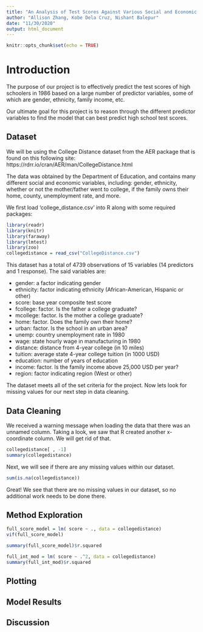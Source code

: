 ```yaml
---
title: "An Analysis of Test Scores Against Various Social and Economic Factors"
author: "Allison Zhang, Kobe Dela Cruz, Nishant Balepur"
date: "11/30/2020"
output: html_document
---
```


```r
knitr::opts_chunk$set(echo = TRUE)
```

# Introduction

The purpose of our project is to effectively predict the test scores of high schoolers in 1986 based on a large number of predictor variables, some of which are gender, ethnicity, family income, etc. 


Our ultimate goal for this project is to reason through the different predictor variables to find the model that can best predict high school test scores.


## Dataset

We will be using the College Distance dataset from the AER package that is found on this following site: https://rdrr.io/cran/AER/man/CollegeDistance.html

The data was obtained by the Department of Education, and contains many different social and economic variables, including: gender, ethnicity, whether or not the mother/father went to college, if the family owns their home, county, unemployment rate, and more.

We first load 'college_distance.csv' into R along with some required packages:

```r
library(readr)
library(knitr)
library(faraway)
library(lmtest)
library(zoo)
collegedistance = read_csv("CollegeDistance.csv")
```
This dataset has a total of 4739 observations of 15 variables (14 predictors and 1 response). The said variables are:

- gender: a factor indicating gender
- ethnicity: factor indicating ethnicity (African-American, Hispanic or other)
- score: base year composite test score
- fcollege: factor. Is the father a college graduate?
- mcollege: factor. Is the mother a college graduate?
- home: factor. Does the family own their home?
- urban: factor. Is the school in an urban area?
- unemp: country unemployment rate in 1980
- wage: state hourly wage in manufacturing in 1980
- distance: distance from 4-year college (in 10 miles)
- tuition: average state 4-year college tuition (in 1000 USD)
- education: number of years of education
- income: factor. Is the family income above 25,000 USD per year?
- region: factor indicating region (West or other)


The dataset meets all of the set criteria for the project. Now lets look for missing values for our next step in data cleaning.

## Data Cleaning

We received a warning message when loading the data that there was an unnamed column. Taking a look, we saw that R created another x-coordinate column. We will get rid of that.
```r
collegedistance[ , -1]
summary(collegedistance)
```
Next, we will see if there are any missing values within our dataset.
```r
sum(is.na(collegedistance))
```
Great! We see that there are no missing values in our dataset, so no additional work needs to be done there. 


## Method Exploration

```r
full_score_model = lm( score ~ ., data = collegedistance)
vif(full_score_model)
```
```r
summary(full_score_model)$r.squared
```
```r
full_int_mod = lm( score ~ .^2, data = collegedistance)
summary(full_int_mod)$r.squared
```

## Plotting

## Model Results

## Discussion